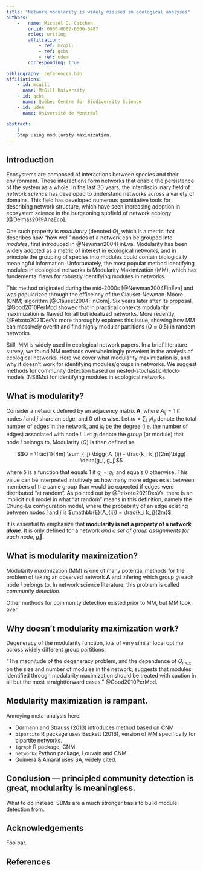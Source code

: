 ```yaml
---
title: "Network modularity is widely misused in ecological analyses"
authors:
    -   name: Michael D. Catchen
        orcid: 0000-0002-6506-6487
        roles: writing
        affiliation:
            - ref: mcgill
            - ref: qcbs
            - ref: udem
        corresponding: true

bibliography: references.bib
affiliations:
    - id: mcgill
      name: McGill University
    - id: qcbs
      name: Québec Centre for Biodiversity Science
    - id: udem
      name: Université de Montréal

abstract:
    |
    Stop using modularity maximization.
---
```


## Introduction

Ecosystems are composed of interactions between species and their environment.
These interactions form networks that enable the persistence of
the system as a whole. In the last 30 years, the interdisciplinary field of
_network science_ has developed to understand networks across a variety of
domains. This field has developed numerous quantitative tools for describing
network structure, which have seen increasing adoption in ecosystem science in
the burgeoning subfield of network ecology [@Delmas2019AnaEco]. 

One such property is _modularity_ (denoted $Q$), which is a metric that
describes how "how well" nodes of a network can be grouped into _modules_, first
introduced in @Newman2004FinEva. Modularity has been widely adopted as a metric
of interest in ecological networks, and in principle the grouping of
species into modules could contain biologically meaningful information.
Unfortunately, the most popular method identifying modules in ecological
networks is Modularity Maximization (MM), which has fundemental flaws for
robustly identifying modules in networks. 

This method originated during the mid-2000s [@Newman2004FinEva] and was
popularized through the efficeincy of the Clauset-Newman-Moore (CNM)
algorithm [@Clauset2004FinCom]. Six years later after its proposal,
@Good2010PerMod showed that in practical contexts modularity maximization is
flawed for all but idealized networks. More recently, @Peixoto2021DesVs more
thoroughly explores this issue, showing how MM can massively overfit and find
highly modular partitions ($Q \approx 0.5$) in random networks. 

Still, MM is widely used in ecological network papers. In a brief literature
survey, we found MM methods overwhelmingly prevelent in the analysis of
ecological networks.  Here we cover what modularity maximization is, and why it
doesn't work for identifying modules/groups in networks. We suggest methods for
community detection based on nested-stochastic-block-models (NSBMs) for
identifying modules in ecological networks.

## What is modularity? 

Consider a network defined by an adjacency matrix $\mathbf{A}$,
where $A_{ij} = 1$ if nodes $i$ and $j$ share an edge, and $0$ otherwise. Let $m
= \sum_{i,j} A_{ij}$ denote the total number of edges in the network, and
$k_i$ be the degree (i.e. the number of edges) associated with node $i$.
Let $g_i$ denote the _group_ (or module) that node $i$ belongs to. Modularity
($Q$) is then defined as 

$$Q = \frac{1}{4m} \sum_{i,j} \bigg( A_{ij} - \frac{k_i k_j}{2m}\bigg) \delta(g_i, g_j)$$

where $\delta$ is a function that equals $1$ if $g_i = g_j$, and equals $0$
otherwise. This value can be interpreted intuitively as how many more edges exist
between members of the same group than would be expected if edges were
distributed "at random". As pointed out by @Peixoto2021DesVs, there is an
implicit null model in what "at random" means in this definition, namely the Chung-Lu
configuration model, where the probability of an edge existing between
nodes $i$ and $j$ is $\mathbb{E}(A_{ij}) = \frac{k_i k_j}{2m}$.

It is essential to emphasize that **modularity is not a property of a network
_alone_**. It is only defined for a network _and a set of group assignments for
each node_, $\vec{g}$. 

## What is modularity maximization?

Modularity maximization (MM) is one of many potential methods for the problem of
taking an observed network $\mathbf{A}$ and infering which group $g_i$ each node
$i$ belongs to. In network science literature, this problem is called _community
detection_.

Other methods for community detection existed prior to MM, but MM took over.


## Why doesn't modularity maximization work?

Degeneracy of the modularity function, lots of very similar local optima across
widely different group partitions. 

"The magnitude of the degeneracy problem, and the dependence of $Q_{max}$ on the size
and number of modules in the network, suggests that modules identified through
modularity maximization should be treated with caution in all but the most
straightforward cases." @Good2010PerMod.


## Modularity maximization is rampant.

Annoying meta-analysis here.

- Dormann and Strauss (2013) introduces method based on CNM
- `bipartite` R package uses Beckett (2016), version of MM specifically for
bipartite networks. 
- `igraph` R package, CNM
- `networkx` Python package, Louvain and CNM
- Guimerà & Amaral uses SA, widely cited.


## Conclusion --- principled community detection is great, modularity is meaningless. 

What to do instead. SBMs are a much stronger basis to build module detection from.


## Acknowledgements

Foo bar.

## References
